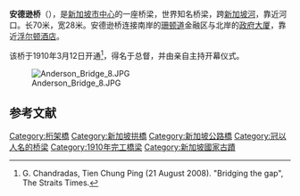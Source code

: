 {{Infobox bridge
|bridge_name   = Anderson Bridge
|native_name   = Jambatan Anderson<br />安德逊桥<br />அண்டர்சன் பாலம்
|image         = Anderson Bridge, Dec 05.JPG
|image_size    = 250
|alt           = 
|caption       = 
|coordinates  = {{coord|1|17|14.2|N|103|51|10.5|E|display=title}}
|official_name = Anderson Bridge
|carries       = [[機動車輛|行車]]及[[行人|行人]]
|crosses       = [[新加坡河|新加坡河]]
|locale        = {{SIN}}
|maint         = 
|id            = 
|designer      = 
|design        = [[桁架桥|桁架桥]]、[[拱橋|拱橋]]
|builder       = 
|material      = 
|spans         = 
|pierswater    = 
|mainspan      = 
|length        = 70米
|width         = 28米
|height        = 
|load          = 
|clearance     = 
|below         = 
|traffic       = 
|begin         = 
|complete      = 
|open          = 1910年
| map_relief          = 
| map_dot_label       = 
| map_image           = 
| map_size            = 
| map_alt             = 
| map_caption         = 在新加坡的位置
| extra               = {{designation list|embed=yes|designation1=Singapore|designation1_date={{Start date and age|df=yes|2019|10|15}}}}
}}
'''安德逊桥'''（{{lang-en|Anderson Bridge}}），是[[新加坡|新加坡]][[新加坡市中心|市中心]]的一座桥梁，世界知名桥梁，跨[[新加坡河|新加坡河]]，靠近河口。长70米，宽28米。安德逊桥连接南岸的[[珊顿道|珊顿道]]金融区与北岸的[[政府大厦_(新加坡)|政府大厦]]，靠近[[浮尔顿酒店|浮尔顿酒店]]。

该桥于1910年3月12日开通<ref name=BridgingTheGap>G. Chandradas, Tien Chung Ping (21 August 2008). "Bridging the gap", The Straits Times.</ref>，得名于总督{{link-en|安德逊|John Anderson (colonial administrator)}}，并由{{link-en|安德逊|John Anderson (colonial administrator)}}亲自主持开幕仪式。

[[File:Anderson_Bridge_8.JPG|thumb]]

==参考文献==
{{reflist}}

{{commons|Anderson Bridge}}
{{Bridges of Singapore River}}

[[Category:桁架橋|Category:桁架橋]]
[[Category:新加坡拱橋|Category:新加坡拱橋]]
[[Category:新加坡公路橋|Category:新加坡公路橋]]
[[Category:冠以人名的桥梁|Category:冠以人名的桥梁]]
[[Category:1910年完工橋梁|Category:1910年完工橋梁]]
[[Category:新加坡國家古蹟|Category:新加坡國家古蹟]]